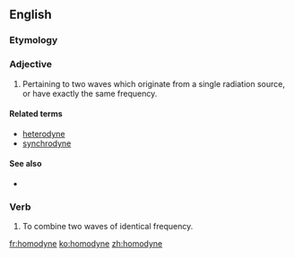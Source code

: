 ==English==

===Etymology===
{{confix|homo|dyne|lang=en}}

===Adjective===
{{en-adj|-}}

# {{context|physics|of radiation|lang=en}} Pertaining to two waves which originate from a single radiation source, or have exactly the same frequency.

====Related terms====
* [[heterodyne]]
* [[synchrodyne]]

====See also====
* {{pedialite|heterodyne detection}}

===Verb===
{{en-verb|homodyn}}

# To combine two waves of identical frequency.

[[fr:homodyne]]
[[ko:homodyne]]
[[zh:homodyne]]